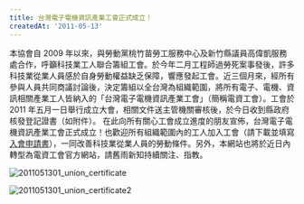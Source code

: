 ```yaml
---
title: 台灣電子電機資訊產業工會正式成立！
createdAt: '2011-05-13'
---
```


本協會自 2009 年以來，與勞動黨桃竹苗勞工服務中心及新竹縣議員高偉凱服務處合作，呼籲科技業工人聯合籌組工會。於今年二月工程師過勞死案事發後，許多科技業從業人員感於自身勞動權益缺乏保障，響應發起工會。近三個月來，經所有參與人員共同商議討論後，決定籌組以全台灣為組織範圍，將所有電子、電機、資訊相關產業工人皆納入的「台灣電子電機資訊產業工會」（簡稱電資工會）。工會於 2011 年五月一日舉行成立大會，相關文件送主管機關審核後，於今日收到縣政府核發登記證書（如附件）。 在此向所有關心工會成立進度的朋友宣佈，台灣電子電機資訊產業工會正式成立！也歡迎所有組織範圍內的工人加入工會（請下載並填寫[入會申請書](https://neti.cc/bdzrxAvn)），一同改善科技業從業人員的勞動條件。另外，本網站也將於近日內轉型為電資工會官方網站，請舊雨新知持續關注、指教。

![2011051301_union_certificate](/images/2011051301_union_certificate.jpg)

![2011051301_union_certificate2](/images/2011051301_union_certificate2.jpg)
